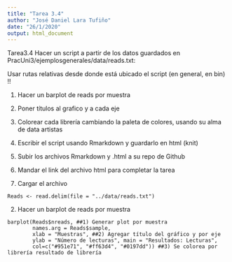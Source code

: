 ```yaml
---
title: "Tarea 3.4"
author: "José Daniel Lara Tufiño"
date: "26/1/2020"
output: html_document
---
```

Tarea3.4
Hacer un script a partir de los datos guardados en PracUni3/ejemplosgenerales/data/reads.txt:

Usar rutas relativas desde donde está ubicado el script (en general, en bin) !!

1) Hacer un barplot de reads por muestra

2) Poner títulos al grafico y a cada eje

3) Colorear cada librería cambiando la paleta de colores, usando su alma de data artistas

4) Escribir el script usando Rmarkdown y guardarlo en html (knit)

5) Subir los archivos Rmarkdown y .html a su repo de Github

6) Mandar el link del archivo html para completar la tarea


1) Cargar el archivo

```--
Reads <- read.delim(file = "../data/reads.txt")
```

2) Hacer un barplot de reads por muestra
```--
barplot(Reads$nreads, ##1) Generar plot por muestra
        names.arg = Reads$sample, 
        xlab = "Muestras", ##2) Agregar título del gráfico y por eje
        ylab = "Número de lecturas", main = "Resultados: Lecturas",
        col=c("#951e71", "#ff63d4", "#0197dd")) ##3) Se colorea por librería resultado de librería
```
